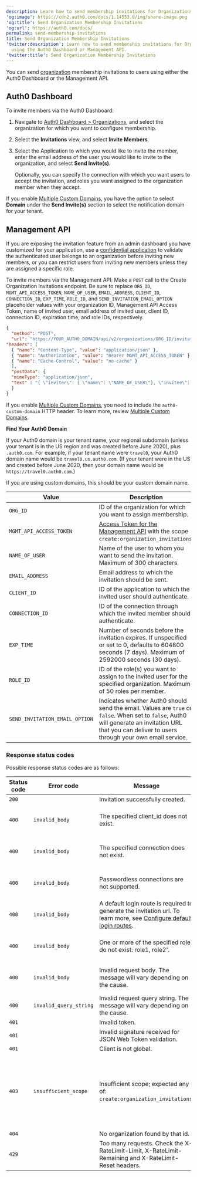 ```yaml
---
description: Learn how to send membership invitations for Organizations using the Auth0 Dashboard or Management API.
'og:image': https://cdn2.auth0.com/docs/1.14553.0/img/share-image.png
'og:title': Send Organization Membership Invitations
'og:url': https://auth0.com/docs/
permalink: send-membership-invitations
title: Send Organization Membership Invitations
'twitter:description': Learn how to send membership invitations for Organizations
  using the Auth0 Dashboard or Management API.
'twitter:title': Send Organization Membership Invitations
---
```

You can send [organization](/manage-users/organizations/organizations-overview) membership invitations to users using either the <Tooltip tip="Auth0 Dashboard: Auth0's main product to configure your services." cta="View Glossary" href="/glossary?term=Auth0+Dashboard">Auth0 Dashboard</Tooltip> or the <Tooltip tip="Auth0 Dashboard: Auth0's main product to configure your services." cta="View Glossary" href="/glossary?term=Management+API">Management API</Tooltip>.

## Auth0 Dashboard

To invite members via the Auth0 Dashboard:

1. Navigate to [Auth0 Dashboard > Organizations](https://manage.auth0.com/#/organizations), and select the organization for which you want to configure membership.
2. Select the **Invitations** view, and select **Invite Members**.
3. Select the Application to which you would like to invite the member, enter the email address of the user you would like to invite to the organization, and select **Send Invite(s)**.

   <Callout icon="file-lines" color="#0EA5E9" iconType="regular">

   Optionally, you can specify the connection with which you want users to accept the invitation, and roles you want assigned to the organization member when they accept.

   </Callout>

If you enable [Multiple Custom Domains](/customize/custom-domains/multiple-custom-domains), you have the option to select **Domain** under the **Send Invite(s)** section to select the notification domain for your tenant.

## Management API

<Warning>

If you are exposing the invitation feature from an admin dashboard you have customized for your application, use a [confidential application](/get-started/applications/confidential-and-public-applications) to validate the authenticated user belongs to an organization before inviting new members, or you can restrict users from inviting new members unless they are assigned a specific role.

</Warning>

To invite members via the Management API:
Make a `POST` call to the Create Organization Invitations endpoint. Be sure to replace `ORG_ID`, `MGMT_API_ACCESS_TOKEN`, `NAME_OF_USER`, `EMAIL_ADDRESS`, `CLIENT_ID`, `CONNECTION_ID`, `EXP_TIME`, `ROLE_ID`, and `SEND_INVITATION_EMAIL_OPTION` placeholder values with your organization ID, Management API <Tooltip tip="Access Token: Authorization credential, in the form of an opaque string or JWT, used to access an API." cta="View Glossary" href="/glossary?term=Access+Token">Access Token</Tooltip>, name of invited user, email address of invited user, <Tooltip tip="Client ID: Identification value given to your registered resource from Auth0." cta="View Glossary" href="/glossary?term=client+ID">client ID</Tooltip>, connection ID, expiration time, and role IDs, respectively.

```json lines
{
  "method": "POST",
  "url": "https://YOUR_AUTH0_DOMAIN/api/v2/organizations/ORG_ID/invitations",
"headers": [
  { "name": "Content-Type", "value": "application/json" },
  { "name": "Authorization", "value": "Bearer MGMT_API_ACCESS_TOKEN" },
  { "name": "Cache-Control", "value": "no-cache" }
  ],
  "postData": {
  "mimeType": "application/json",
  "text" : "{ \"inviter\": { \"name\": \"NAME_OF_USER\"}, \"invitee\": { \"email\": \"EMAIL_ADDRESS\" }, \"client_id\": \"CLIENT_ID\", \"connection_id\": \"CONNECTION_ID\", \"ttl_sec\": \"EXP_TIME\", \"roles\": [ \"ROLE_ID\", \"ROLE_ID\", \"ROLE_ID\" ], \"send_invitation_email\": \"SEND_EMAIL_INVITATION_OPTION\" }"
  }
}
```

If you enable [Multiple Custom Domains](/customize/custom-domains/multiple-custom-domains), you need to include the `auth0-custom-domain` HTTP header. To learn more, review [Multiple Custom Domains](/customize/custom-domains/multiple-custom-domains#customize-email-handling-using-the-management-api).

<Callout icon="file-lines" color="#0EA5E9" iconType="regular">

**Find Your Auth0 Domain**

If your Auth0 domain is your tenant name, your regional subdomain (unless your tenant is in the US region and was created before June 2020), plus `.auth0.com`. For example, if your tenant name were `travel0`, your Auth0 domain name would be `travel0.us.auth0.com`. (If your tenant were in the US and created before June 2020, then your domain name would be `https://travel0.auth0.com`.)

If you are using custom domains, this should be your custom domain name.

</Callout>

| Value | Description |
| --- | --- |
| `ORG_ID` | ID of the organization for which you want to assign membership. |
| `MGMT_API_ACCESS_TOKEN` | [Access Token for the Management API](/secure/tokens/access-tokens/management-api-access-tokens) with the scope `create:organization_invitations`. |
| `NAME_OF_USER` | Name of the user to whom you want to send the invitation. Maximum of 300 characters. |
| `EMAIL_ADDRESS` | Email address to which the invitation should be sent. |
| `CLIENT_ID` | ID of the application to which the invited user should authenticate. |
| `CONNECTION_ID` | ID of the connection through which the invited member should authenticate. |
| `EXP_TIME` | Number of seconds before the invitation expires. If unspecified or set to 0, defaults to 604800 seconds (7 days). Maximum of 2592000 seconds (30 days). |
| `ROLE_ID` | ID of the role(s) you want to assign to the invited user for the specified organization. Maximum of 50 roles per member. |
| `SEND_INVITATION_EMAIL_OPTION` | Indicates whether Auth0 should send the email. Values are `true` or `false`. When set to `false`, Auth0 will generate an invitation URL that you can deliver to users through your own email service. |

### Response status codes

Possible response status codes are as follows:

| Status code | Error code | Message | Cause |
| --- | --- | --- | --- |
| `200` |  | Invitation successfully created. |  |
| `400` | `invalid_body` | The specified client\_id does not exist. | The request payload is not valid. |
| `400` | `invalid_body` | The specified connection does not exist. | The request payload is not valid. |
| `400` | `invalid_body` | Passwordless connections are not supported. | The request payload is not valid. |
| `400` | `invalid_body` | A default login route is required to generate the invitation url. To learn more, see [Configure default login routes](/authenticate/login/auth0-universal-login/configure-default-login-routes). | The request payload is not valid. |
| `400` | `invalid_body` | One or more of the specified roles do not exist: role1, role2'. | The request payload is not valid. |
| `400` | `invalid_body` | Invalid request body. The message will vary depending on the cause. | The request payload is not valid. |
| `400` | `invalid_query_string` | Invalid request query string. The message will vary depending on the cause. | The query string is not valid. |
| `401` |  | Invalid token. |  |
| `401` |  | Invalid signature received for JSON Web Token validation. |  |
| `401` |  | Client is not global. |  |
| `403` | `insufficient_scope` | Insufficient scope; expected any of: `create:organization_invitations`. | Tried to read/write a field that is not allowed with provided bearer token scopes. |
| `404` |  | No organization found by that id. |  |
| `429` |  | Too many requests. Check the X-RateLimit-Limit, X-RateLimit-Remaining and X-RateLimit-Reset headers. |  |